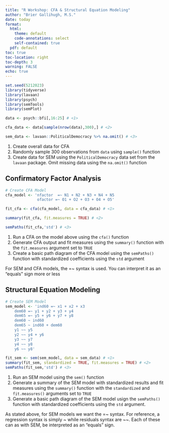 ```yaml
---
title: "R Workshop: CFA & Structural Equation Modeling"
author: "Brier Gallihugh, M.S."
date: today
format:
  html:
    theme: default
    code-annotations: select
    self-contained: true
  pdf: default
toc: true
toc-location: right
toc-depth: 3
warning: FALSE
echo: true
---
```


```r
set.seed(5212023)
library(tidyverse)
library(lavaan)
library(psych)
library(semTools)
library(semPlot)

data <- psych::bfi[,16:25] # <1>

cfa_data <- data[sample(nrow(data),300),] # <2>

sem_data <- lavaan::PoliticalDemocracy %>% na.omit() # <3>
```
1. Create overall data for CFA
2. Randomly sample 300 observations from `data` using `sample()` function
3. Create data for SEM using the `PoliticalDemocracy` data set from the `lavaan` package. Omit missing data using the `na.omit()` function

## Confirmatory Factor Analysis

```r
# Create CFA Model
cfa_model <- 'nfactor  =~ N1 + N2 + N3 + N4 + N5
              ofactor =~ O1 + O2 + O3 + O4 + O5'

fit_cfa <- cfa(cfa_model, data = cfa_data) # <1>

summary(fit_cfa, fit.measures = TRUE) # <2>

semPaths(fit_cfa,'std') # <3>
```
1. Run a CFA on the model above using the `cfa()` function
2. Generate CFA output and fit measures using the `summary()` function with the `fit.measures` argument set to `TRUE`
3. Create a basic path diagram of the CFA model using the `semPaths()` function with standardized coefficients using the `std` argument

:::{.callout-tip}
For SEM and CFA models, the =~ syntax is used. You can interpret it as an "equals" sign more or less
:::

## Structural Equation Modeling

```r
# Create SEM Model
sem_model <- 'ind60 =~ x1 + x2 + x3
    dem60 =~ y1 + y2 + y3 + y4
    dem65 =~ y5 + y6 + y7 + y8
    dem60 ~ ind60
    dem65 ~ ind60 + dem60
    y1 ~~ y5
    y2 ~~ y4 + y6
    y3 ~~ y7
    y4 ~~ y8
    y6 ~~ y8'

fit_sem <- sem(sem_model, data = sem_data) # <1>
summary(fit_sem, standardized = TRUE, fit.measures = TRUE) # <2>
semPaths(fit_sem,'std') # <3>
```
1. Run an SEM model using the `sem()` function
2. Generate a summary of the SEM model with standardized results and fit measures using the `summary()` function with the `standardized` and `fit.measures()` arguments set to `TRUE`
3. Generate a basic path diagram of the SEM model usign the `semPaths()` function with standardized coefficients using the `std` argument.

:::{.callout-tip}
As stated above, for SEM models we want the =~ syntax. For reference, a regression syntax is simply ~ while residuals syntax are ~~. Each of these can as with SEM, be interpreted as an "equals" sign.
:::